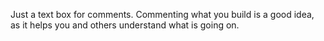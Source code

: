 Just a text box for comments. Commenting what you build is a good idea, as it helps you and others understand what is going on.
